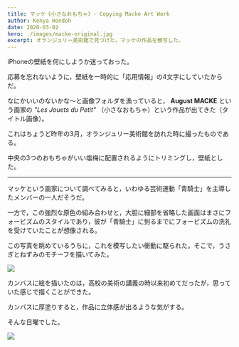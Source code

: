 ```yaml
---
title: マッケ《小さなおもちゃ》- Copying Macke Art Work
author: Kenya Hondoh
date: 2020-03-02
hero: ./images/macke-original.jpg
excerpt: オランジュリー美術館で見つけた，マッケの作品を模写した。
---
```


iPhoneの壁紙を何にしようか迷っておった。

応募を忘れないように，壁紙を一時的に「応用情報」の4文字にしていたからだ。

なにかいいのないかな〜と画像フォルダを漁っていると，
**August MACKE** という画家の *"Les Jouets du Petit"* （小さなおもちゃ）という作品が出てきた（タイトル画像）。

これはちょうど昨年の3月，オランジュリー美術館を訪れた時に撮ったものである。

中央の3つのおもちゃがいい塩梅に配置されるようにトリミングし，壁紙とした。

---

マッケという画家について調べてみると，いわゆる芸術運動「青騎士」を主導したメンバーの一人だそうだ。

一方で，この強烈な原色の組み合わせと，大胆に細部を省略した画面はまさにフォービズムのスタイルであり，彼が「青騎士」に到るまでにフォービズムの洗礼を受けていたことが想像される。

この写真を眺めているうちに，これを模写したい衝動に駆られた。そこで，うさぎとねずみのモチーフを描いてみた。

![](./images/macke-copy-full.jpg)

カンバスに絵を描いたのは，高校の美術の講義の時以来初めてだったが，思っていた感じで描くことができた。

カンバスに厚塗りすると，作品に立体感が出るような気がする。

そんな日曜でした。

![](./images/macke-copy.jpg)
